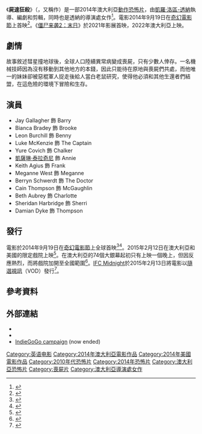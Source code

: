 {{noteTA
|G1=Show
|G2=Movie
}}
{{Infobox film
| name           = 屍速狂殺
| original_name  = {{lang|en|''Wyrmwood''}}
| image          = Wyrmwood 2014 Poster.jpg
| caption        = 電影海報
| director       = [[凱羅·洛區-透納|凱羅·洛區-透納]]
| producer       = 崔斯坦·洛區-透納
| writer         = 凱羅·洛區-透納<br>崔斯坦·洛區-透納
| starring       = Jay Gallagher<br>Bianca Bradey<br>Leon Burchill
| narrator       = 
| music          = [[麥可·瑞拉|麥可·瑞拉]]
| cinematography = Tim Nagle
| editing        = 凱羅·洛區-透納
| studio         = Guerilla Films
| distributor    = [[IFC影業|IFC影業]]<br>[[Studio_Canal|Studio Canal]]
| released       = {{film date|2014|9|19|[[奇幻電影節|奇幻電影節]]|2015|2|12|澳大利亞、美國|2015|12|18|香港(DVD)|2018|3|9|台灣}}
| runtime        = 98分鐘
| country        = 澳大利亞
| language       = 英語
| budget         = 140萬美元
| gross          = 
| preceded_by    = 
| followed_by    = 《[[僵尸来袭2：末日|僵尸来袭2：末日]]》
| cn_name        = 僵尸来袭
| hk_name        = 末日屍殺
| tw_name        = 屍速狂殺
}}
《'''屍速狂殺'''》（{{lang-en|''Wyrmwood''}}，又稱作{{lang|en|''Wyrmwood: Road of the Dead''}}）是一部2014年澳大利亞[[動作片|動作]][[恐怖片|恐怖片]]，由[[凱羅·洛區-透納|凱羅·洛區-透納]]執導、編劇和剪輯，同時也是透納的導演處女作<ref>{{cite web|last1=Zimmerman|first1=Samuel|title=WYRMWOOD" Director Kiah Roache-Turner on Zombies, Remakes and the "ROAD OF THE DEAD|url=http://www.fangoria.com/new/qa-wyrmwood-director-kiah-roache-turner-on-zombies-remakes-and-the-road-of-the-dead/|publisher=Fangoria|accessdate=2014-11-07|archive-date=2016-03-03|archive-url=https://web.archive.org/web/20160303213656/http://www.fangoria.com/new/qa-wyrmwood-director-kiah-roache-turner-on-zombies-remakes-and-the-road-of-the-dead/|dead-url=no}}</ref>。電影2014年9月19日在[[奇幻電影節|奇幻電影節]]上首映<ref name=CO>{{cite web|last1=Topel|first1=Fred|title=Fantastic Fest 2014 Interview: Kiah & Tristan Roache-Turner on ‘Wyrmwood’|url=http://www.craveonline.com/film/interviews/765635-fantastic-fest-2014-interview-kiah-tristan-roache-turner-wyrmwood|publisher=Crave Online|accessdate=2014-11-07|archive-url=https://web.archive.org/web/20150212222453/http://www.craveonline.com/film/interviews/765635-fantastic-fest-2014-interview-kiah-tristan-roache-turner-wyrmwood|archive-date=2015-02-12|dead-url=yes}}</ref>。《[[僵尸来袭2：末日|僵尸来袭2：末日]]》於2021年影展首映，2022年澳大利亞上映。

==劇情==
故事敘述彗星撞地球後，全球人口陸續異常病變成喪屍，只有少數人倖存。一名機械技師因為沒有移動到其他地方的本錢，因此只能待在原地與喪屍們共處，而他唯一的妹妹卻被惡棍軍人捉走後給人當白老鼠研究，使得他必須和其他生還者們結盟，在這危險的環境下冒險和生存。

==演員==
*Jay Gallagher 飾 Barry
*Bianca Bradey 飾 Brooke
*Leon Burchill 飾 Benny
*Luke McKenzie 飾 The Captain
*Yure Covich 飾 Chalker
*[[凱薩琳·泰拉奇尼|凱薩琳·泰拉奇尼]] 飾 Annie
*Keith Agius 飾 Frank
*Meganne West 飾 Meganne
*Berryn Schwerdt 飾 The Doctor
*Cain Thompson 飾 McGaughlin
*Beth Aubrey 飾 Charlotte
*Sheridan Harbridge 飾 Sherri
*Damian Dyke 飾 Thompson

==發行==
電影於2014年9月19日在[[奇幻電影節|奇幻電影節]]上全球首映<ref>{{cite web|last1=Zimmerman|first1=Samuel|title=Fantastic Fest Clip: Australian Zombie Film, "WYRMWOOD"|url=http://www.fangoria.com/new/fantastic-fest-clip-australian-zombie-film-wyrmwood/|publisher=Fangoria|accessdate=2014-11-07|archive-date=2016-03-03|archive-url=https://web.archive.org/web/20160303212035/http://www.fangoria.com/new/fantastic-fest-clip-australian-zombie-film-wyrmwood/|dead-url=no}}</ref><ref>{{cite web|title=WYRMWOOD|url=http://fantasticfest.com/films/wyrmwood/|publisher=Fantastic Fest|accessdate=2014-11-07|archive-date=2016-03-03|archive-url=https://web.archive.org/web/20160303233155/http://fantasticfest.com/films/wyrmwood/|dead-url=no}}</ref>。2015年2月12日在澳大利亞和美國的限定戲院上映<ref>{{cite web|last1=Turek|first1=Ryan|title=WYRMWOOD limited theaters Thursday, February 12th, 2015 from IFC Midnight!|url=http://www.fangoria.com/new/event-report-fangorias-wyrmwood-screening-at-nycs-ifc-center/|publisher=Shock Till You Drop|accessdate=2014-11-07|archive-date=2016-03-03|archive-url=https://web.archive.org/web/20160303213353/http://www.fangoria.com/new/event-report-fangorias-wyrmwood-screening-at-nycs-ifc-center/|dead-url=no}}</ref>。在澳大利亞的74個大銀幕起初只有上映一個晚上，但因反應熱烈，而將戲院加開至全國範圍<ref>{{cite web|title=The little Aussie film that could: Wyrmwood more pirated than 50 Shades of Grey|url=http://www.news.com.au/entertainment/movies/the-little-aussie-film-that-could-wyrmwood-more-pirated-than-50-shades-of-grey/story-e6frfmw0-1227242668507|accessdate=2016-02-24|archive-date=2015-04-28|archive-url=https://web.archive.org/web/20150428204604/http://www.news.com.au/entertainment/movies/the-little-aussie-film-that-could-wyrmwood-more-pirated-than-50-shades-of-grey/story-e6frfmw0-1227242668507|dead-url=no}}</ref>。[[IFC_Midnight|IFC Midnight]]於2015年2月13日將電影以[[隨選視訊|隨選視訊]]（VOD）發行<ref>{{cite web|last1=Turek|first1=Ryan|title=WYRMWOOD limited theaters and VOD next Friday, February 13th, 2015 from IFC Midnight!|url=http://www.fangoria.com/new/exclusive-clip-an-undead-message-from-wyrmwood/|publisher=Shock Till You Drop|accessdate=2014-11-07|archive-date=2016-03-04|archive-url=https://web.archive.org/web/20160304060009/http://www.fangoria.com/new/exclusive-clip-an-undead-message-from-wyrmwood/|dead-url=no}}</ref>。

==參考資料==
{{Reflist|2}}

==外部連結==
* {{IMDb title|2535470}}
* {{YouTube| id= DDntGp7vTLA | title= Wyrmwood Official Trailer }}
* [https://www.indiegogo.com/projects/wyrmwood-post-production-slaughterhouse IndieGoGo campaign] {{Wayback|url=https://www.indiegogo.com/projects/wyrmwood-post-production-slaughterhouse |date=20140227091709 }} (now ended)

{{DEFAULTSORT:Wyrmwood}}
[[Category:英语电影|Category:英语电影]]
[[Category:2014年澳大利亞電影作品|Category:2014年澳大利亞電影作品]]
[[Category:2014年美國電影作品|Category:2014年美國電影作品]]
[[Category:2010年代恐怖片|Category:2010年代恐怖片]]
[[Category:2014年恐怖片|Category:2014年恐怖片]]
[[Category:澳大利亞恐怖片|Category:澳大利亞恐怖片]]
[[Category:喪屍片|Category:喪屍片]]
[[Category:澳大利亞導演處女作|Category:澳大利亞導演處女作]]